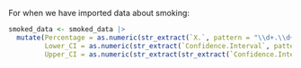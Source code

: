 For when we have imported data about smoking: 
```r
smoked_data <- smoked_data |>
  mutate(Percentage = as.numeric(str_extract(`X.`, pattern = "\\d+.\\d+")),
         Lower_CI = as.numeric(str_extract(`Confidence.Interval`, pattern = "\\d+.\\d+")),
         Upper_CI = as.numeric(str_extract(str_extract(`Confidence.Interval`, pattern = "-\\s*(\\d+\\.\\d+)"), pattern = "\\d+\\.\\d+")))
```

